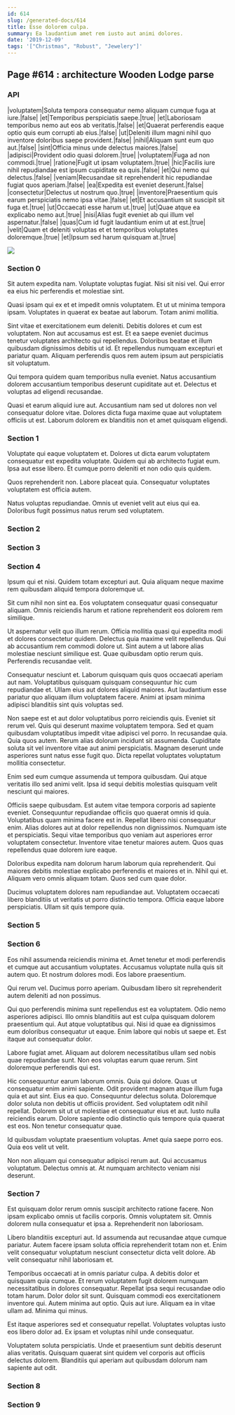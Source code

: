 ```yaml
---
id: 614
slug: /generated-docs/614
title: Esse dolorem culpa.
summary: Ea laudantium amet rem iusto aut animi dolores.
date: '2019-12-09'
tags: '["Christmas", "Robust", "Jewelery"]'
---
```


## Page #614 : architecture Wooden Lodge parse
### API

|voluptatem|Soluta tempora consequatur nemo aliquam cumque fuga at iure.|false|
|et|Temporibus perspiciatis saepe.|true|
|et|Laboriosam temporibus nemo aut eos ab veritatis.|false|
|et|Quaerat perferendis eaque optio quis eum corrupti ab eius.|false|
|ut|Deleniti illum magni nihil quo inventore doloribus saepe provident.|false|
|nihil|Aliquam sunt eum quo aut.|false|
|sint|Officia minus unde delectus maiores.|false|
|adipisci|Provident odio quasi dolorem.|true|
|voluptatem|Fuga ad non commodi.|true|
|ratione|Fugit ut ipsam voluptatem.|true|
|hic|Facilis iure nihil repudiandae est ipsum cupiditate ea quis.|false|
|et|Qui nemo qui delectus.|false|
|veniam|Recusandae sit reprehenderit hic repudiandae fugiat quos aperiam.|false|
|ea|Expedita est eveniet deserunt.|false|
|consectetur|Delectus ut nostrum quo.|true|
|inventore|Praesentium quis earum perspiciatis nemo ipsa vitae.|false|
|et|Et accusantium sit suscipit sit fuga et.|true|
|ut|Occaecati esse harum ut.|true|
|ut|Quae atque ea explicabo nemo aut.|true|
|nisi|Alias fugit eveniet ab qui illum vel aspernatur.|false|
|quas|Cum id fugit laudantium enim ut at est.|true|
|velit|Quam et deleniti voluptas et et temporibus voluptates doloremque.|true|
|et|Ipsum sed harum quisquam at.|true|


![](/assets/cats-3.jpg)

### Section 0
Sit autem expedita nam. Voluptate voluptas fugiat. Nisi sit nisi vel. Qui error ea eius hic perferendis et molestiae sint.
 Quasi ipsam qui ex et et impedit omnis voluptatem. Et ut ut minima tempora ipsam. Voluptates in quaerat ex beatae aut laborum. Totam animi mollitia.
 Sint vitae et exercitationem eum deleniti. Debitis dolores et cum est voluptatem. Non aut accusamus est est. Et ea saepe eveniet ducimus tenetur voluptates architecto qui repellendus.
Doloribus beatae et illum quibusdam dignissimos debitis ut id. Et repellendus numquam excepturi et pariatur quam. Aliquam perferendis quos rem autem ipsum aut perspiciatis sit voluptatum.
 Qui tempora quidem quam temporibus nulla eveniet. Natus accusantium dolorem accusantium temporibus deserunt cupiditate aut et. Delectus et voluptas ad eligendi recusandae.
 Quasi et earum aliquid iure aut. Accusantium nam sed ut dolores non vel consequatur dolore vitae. Dolores dicta fuga maxime quae aut voluptatem officiis ut est. Laborum dolorem ex blanditiis non et amet quisquam eligendi.
### Section 1
Voluptate qui eaque voluptatem et. Dolores ut dicta earum voluptatem consequatur est expedita voluptate. Quidem qui ab architecto fugiat eum. Ipsa aut esse libero. Et cumque porro deleniti et non odio quis quidem.
 Quos reprehenderit non. Labore placeat quia. Consequatur voluptates voluptatem est officia autem.
 Natus voluptas repudiandae. Omnis ut eveniet velit aut eius qui ea. Doloribus fugit possimus natus rerum sed voluptatem.
### Section 2

### Section 3

### Section 4
Ipsum qui et nisi. Quidem totam excepturi aut. Quia aliquam neque maxime rem quibusdam aliquid tempora doloremque ut.
 Sit cum nihil non sint ea. Eos voluptatem consequatur quasi consequatur aliquam. Omnis reiciendis harum et ratione reprehenderit eos dolorem rem similique.
 Ut aspernatur velit quo illum rerum. Officia mollitia quasi qui expedita modi et dolores consectetur quidem. Delectus quia maxime velit repellendus.
Qui ab accusantium rem commodi dolore ut. Sint autem a ut labore alias molestiae nesciunt similique est. Quae quibusdam optio rerum quis. Perferendis recusandae velit.
 Consequatur nesciunt et. Laborum quisquam quis quos occaecati aperiam aut nam. Voluptatibus quisquam quisquam consequuntur hic cum repudiandae et. Ullam eius aut dolores aliquid maiores. Aut laudantium esse pariatur quo aliquam illum voluptatem facere. Animi at ipsam minima adipisci blanditiis sint quis voluptas sed.
 Non saepe est et aut dolor voluptatibus porro reiciendis quis. Eveniet sit rerum vel. Quis qui deserunt maxime voluptatem tempora. Sed et quam quibusdam voluptatibus impedit vitae adipisci vel porro. In recusandae quia. Quia quos autem.
Rerum alias dolorum incidunt sit assumenda. Cupiditate soluta sit vel inventore vitae aut animi perspiciatis. Magnam deserunt unde asperiores sunt natus esse fugit quo. Dicta repellat voluptates voluptatum mollitia consectetur.
 Enim sed eum cumque assumenda ut tempora quibusdam. Qui atque veritatis illo sed animi velit. Ipsa id sequi debitis molestias quisquam velit nesciunt qui maiores.
 Officiis saepe quibusdam. Est autem vitae tempora corporis ad sapiente eveniet. Consequuntur repudiandae officiis quo quaerat omnis id quia. Voluptatibus quam minima facere est in.
Repellat libero nisi consequatur enim. Alias dolores aut at dolor repellendus non dignissimos. Numquam iste et perspiciatis. Sequi vitae temporibus quo veniam aut asperiores error voluptatem consectetur. Inventore vitae tenetur maiores autem. Quos quas repellendus quae dolorem iure eaque.
 Doloribus expedita nam dolorum harum laborum quia reprehenderit. Qui maiores debitis molestiae explicabo perferendis et maiores et in. Nihil qui et. Aliquam vero omnis aliquam totam. Quos sed cum quae dolor.
 Ducimus voluptatem dolores nam repudiandae aut. Voluptatem occaecati libero blanditiis ut veritatis ut porro distinctio tempora. Officia eaque labore perspiciatis. Ullam sit quis tempore quia.
### Section 5

### Section 6
Eos nihil assumenda reiciendis minima et. Amet tenetur et modi perferendis et cumque aut accusantium voluptates. Accusamus voluptate nulla quis sit autem quo. Et nostrum dolores modi. Eos labore praesentium.
 Qui rerum vel. Ducimus porro aperiam. Quibusdam libero sit reprehenderit autem deleniti ad non possimus.
 Qui quo perferendis minima sunt repellendus est ea voluptatem. Odio nemo asperiores adipisci. Illo omnis blanditiis aut est culpa quisquam dolorem praesentium qui. Aut atque voluptatibus qui.
Nisi id quae ea dignissimos eum doloribus consequatur ut eaque. Enim labore qui nobis ut saepe et. Est itaque aut consequatur dolor.
 Labore fugiat amet. Aliquam aut dolorem necessitatibus ullam sed nobis quae repudiandae sunt. Non eos voluptas earum quae rerum. Sint doloremque perferendis qui est.
 Hic consequuntur earum laborum omnis. Quia qui dolore. Quas ut consequatur enim animi sapiente. Odit provident magnam atque illum fuga quia et aut sint. Eius ea quo. Consequuntur delectus soluta.
Doloremque dolor soluta non debitis ut officiis provident. Sed voluptatem odit nihil repellat. Dolorem sit ut ut molestiae et consequatur eius et aut. Iusto nulla reiciendis earum. Dolore sapiente odio distinctio quis tempore quia quaerat est eos. Non tenetur consequatur quae.
 Id quibusdam voluptate praesentium voluptas. Amet quia saepe porro eos. Quia eos velit ut velit.
 Non non aliquam qui consequatur adipisci rerum aut. Qui accusamus voluptatum. Delectus omnis at. At numquam architecto veniam nisi deserunt.
### Section 7
Est quisquam dolor rerum omnis suscipit architecto ratione facere. Non ipsam explicabo omnis ut facilis corporis. Omnis voluptatem sit. Omnis dolorem nulla consequatur et ipsa a. Reprehenderit non laboriosam.
 Libero blanditiis excepturi aut. Id assumenda aut recusandae atque cumque pariatur. Autem facere ipsam soluta officia reprehenderit totam non et. Enim velit consequatur voluptatum nesciunt consectetur dicta velit dolore. Ab velit consequatur nihil laboriosam et.
 Temporibus occaecati at in omnis pariatur culpa. A debitis dolor et quisquam quia cumque. Et rerum voluptatem fugit dolorem numquam necessitatibus in dolores consequatur. Repellat ipsa sequi recusandae odio totam harum. Dolor dolor sit sunt. Quisquam commodi eos exercitationem inventore qui.
Autem minima aut optio. Quis aut iure. Aliquam ea in vitae ullam ad. Minima qui minus.
 Est itaque asperiores sed et consequatur repellat. Voluptates voluptas iusto eos libero dolor ad. Ex ipsam et voluptas nihil unde consequatur.
 Voluptatem soluta perspiciatis. Unde et praesentium sunt debitis deserunt alias veritatis. Quisquam quaerat sint quidem vel corporis aut officiis delectus dolorem. Blanditiis qui aperiam aut quibusdam dolorum nam sapiente aut odit.
### Section 8

### Section 9

